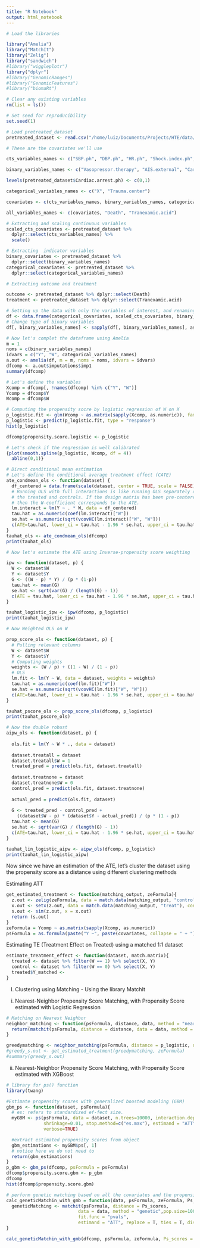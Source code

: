 ```yaml
---
title: "R Notebook"
output: html_notebook
---
```


```r
# Load the libraries

library("Amelia")
library("MatchIt")
library("Zelig")
library("sandwich")
#library("wiggleplotr")
library("dplyr")
#library("GenomicRanges")
#library("GenomicFeatures")
#library("biomaRt")
```



```r
# Clear any existing variables
rm(list = ls())

# Set seed for reproducibility
set.seed(1)

# Load pretreated_dataset
pretreated_dataset <- read.csv("/home/luiz/Documents/Projects/HTE/data/data_preprocessed_tbi_individuals.csv", header = TRUE)

# These are the covariates we'll use

cts_variables_names <- c("SBP.ph", "DBP.ph", "HR.ph", "Shock.index.ph", "Delta.shock.index", "Cristalloid.volume", "Colloid.volume", "HemoCue.init", "Delta.hemoCue", "SpO2.ph.min")

binary_variables_names <- c("Vasopressor.therapy", "AIS.external", "Cardiac.arrest.ph")

levels(pretreated_dataset$Cardiac.arrest.ph) <- c(0,1)

categorical_variables_names <- c("X", "Trauma.center")

covariates <- c(cts_variables_names, binary_variables_names, categorical_variables_names)

all_variables_names <- c(covariates, "Death", "Tranexamic.acid")

# Extracting and scaling continuous variables
scaled_cts_covariates <- pretreated_dataset %>%
  dplyr::select(cts_variables_names) %>%
  scale()

# Extracting  indicator variables
binary_covariates <- pretreated_dataset %>%
  dplyr::select(binary_variables_names)
categorical_covariates <- pretreated_dataset %>%
  dplyr::select(categorical_variables_names)

# Extracting outcome and treatment

outcome <- pretreated_dataset %>% dplyr::select(Death)
treatment <- pretreated_dataset %>% dplyr::select(Tranexamic.acid) 

# Setting up the data with only the variables of interest, and renaming columns
df <- data.frame(categorical_covariates, scaled_cts_covariates, binary_covariates, outcome, treatment) %>% plyr::rename(c(Tranexamic.acid = "W", Death = "Y"))
# Change type of binary variables
df[, binary_variables_names] <- sapply(df[, binary_variables_names], as.numeric)

```

```r
# Now let's complet the dataframe using Amelia
m = 1
noms = c(binary_variables_names)
idvars = c("Y", "W", categorical_variables_names)
a.out <- amelia(df, m = m, noms = noms, idvars = idvars)
dfcomp <- a.out$imputations$imp1
summary(dfcomp)

# Let's define the variables
Xcomp = dfcomp[, !names(dfcomp) %in% c("Y", "W")]
Ycomp = dfcomp$Y
Wcomp = dfcomp$W

```



```r
# Computing the propensity socre by logistic regression of W on X
p_logistic.fit <- glm(Wcomp ~ as.matrix(sapply(Xcomp, as.numeric)), family = "binomial")
p_logistic <- predict(p_logistic.fit, type = "response")
hist(p_logistic)

dfcomp$propensity.score.logistic <- p_logistic

# Let's check if the regression is well calibrated
{plot(smooth.spline(p_logistic, Wcomp, df = 4))
  abline(0,1)}
```


```r
# Direct conditional mean estimation
# Let's define the conditional average treatment effect (CATE)
ate_condmean_ols <- function(dataset) {
  df_centered = data.frame(scale(dataset, center = TRUE, scale = FALSE))
  # Running OLS with full interactions is like running OLS separately on
  # the treated and controls. If the design matrix has been pre-centered,
  # then the W-coefficient corresponds to the ATE.
  lm.interact = lm(Y ~ . * W, data = df_centered)
  tau.hat = as.numeric(coef(lm.interact)["W"])
  se.hat = as.numeric(sqrt(vcovHC(lm.interact)["W", "W"]))
  c(ATE=tau.hat, lower_ci = tau.hat - 1.96 * se.hat, upper_ci = tau.hat + 1.96 * se.hat)
}
tauhat_ols <- ate_condmean_ols(dfcomp)
print(tauhat_ols)
```

```r
# Now let's estimate the ATE using Inverse-propensity score weighting

ipw <- function(dataset, p) {
  W <- dataset$W
  Y <- dataset$Y
  G <- ((W - p) * Y) / (p * (1-p))
  tau.hat <- mean(G)
  se.hat <- sqrt(var(G) / (length(G) - 1))
  c(ATE = tau.hat, lower_ci = tau.hat - 1.96 * se.hat, upper_ci = tau.hat + 1.68 * se.hat)
}

tauhat_logistic_ipw <- ipw(dfcomp, p_logistic)
print(tauhat_logistic_ipw)
```
```r
# Now Weighted OLS on W

prop_score_ols <- function(dataset, p) {
  # Pulling relevant columns
  W <- dataset$W
  Y <- dataset$Y
  # Computing weights
  weights <- (W / p) + ((1 - W) / (1 - p))
  # OLS
  lm.fit <- lm(Y ~ W, data = dataset, weights = weights)
  tau.hat = as.numeric(coef(lm.fit)["W"])
  se.hat = as.numeric(sqrt(vcovHC(lm.fit)["W", "W"]))
  c(ATE=tau.hat, lower_ci = tau.hat - 1.96 * se.hat, upper_ci = tau.hat + 1.96 * se.hat)
}

tauhat_pscore_ols <- prop_score_ols(dfcomp, p_logistic)
print(tauhat_pscore_ols)

```


```r
# Now the double robust
aipw_ols <- function(dataset, p) {
  
  ols.fit = lm(Y ~ W * ., data = dataset)
  
  dataset.treatall = dataset
  dataset.treatall$W = 1
  treated_pred = predict(ols.fit, dataset.treatall)
  
  dataset.treatnone = dataset
  dataset.treatnone$W = 0
  control_pred = predict(ols.fit, dataset.treatnone)
  
  actual_pred = predict(ols.fit, dataset)
  
  G <- treated_pred - control_pred +
    ((dataset$W - p) * (dataset$Y - actual_pred)) / (p * (1 - p))
  tau.hat <- mean(G)
  se.hat <- sqrt(var(G) / (length(G) - 1))
  c(ATE=tau.hat, lower_ci = tau.hat - 1.96 * se.hat, upper_ci = tau.hat + 1.96 * se.hat)
}

tauhat_lin_logistic_aipw <- aipw_ols(dfcomp, p_logistic)
print(tauhat_lin_logistic_aipw)
```


Now since we have an estimation of the ATE, let's cluster the dataset using the propensity score as a distance using different clustering methods


Estimating ATT
```r
get_estimated_treatment <- function(matching_output, zeFormula){
  z.out <- zelig(zeFormula, data = match.data(matching_output, "control"), model = "ls")
  x.out <- setx(z.out, data = match.data(matching_output, "treat"), cond = TRUE)
  s.out <- sim(z.out, x = x.out)
  return (s.out)
}
zeFormula = Ycomp ~ as.matrix(sapply(Xcomp, as.numeric))
psFormula = as.formula(paste("Y ~", paste(covariates, collapse = " + ")))
```


Estimating TE (Treatment Effect on Treated) using a matched 1:1 dataset

```r
estimate_treatment_effect <- function(dataset, match.matrix){
  treated <- dataset %>% filter(W == 1) %>% select(X, Y)
  control <- dataset %>% filter(W == 0) %>% select(X, Y)
  treated$Y_matched <- 
}


```


I) Clustering using Matching - Using the library MatchIt
i) Nearest-Neighbor Propensity Score Matching, with Propensity Score estimated with Logistic Regression
```r
# Matching on Nearest Neighbor
neighbor_matching <- function(psFormula, distance, data, method = "nearest", ...) {
  return(matchit(psFormula, distance = distance, data = data, method = method, ...))
}

greedymatching <- neighbor_matching(psFormula, distance = p_logistic, data = dfcomp, method = "nearest")
#greedy_s.out <- get_estimated_treatment(greedymatching, zeFormula)
#summary(greedy_s.out)
```


ii) Nearest-Neighbor Propensity Score Matching, with Propensity Score estimated with XGBoost
```r
# library for ps() function
library(twang)

#Estimate propensity scores with generalized boosted modeling (GBM)
gbm_ps <- function(dataset, psFormula){
  # es: refers to standardized ef-fect size.
  myGBM <- ps(psFormula, data = dataset, n.trees=10000, interaction.depth=4,
              shrinkage=0.01, stop.method=c("es.max"), estimand = "ATT",
              verbose=TRUE)

  #extract estimated propensity scores from object
  gbm_estimations <- myGBM$ps[, 1]
  # notice here we do not need to
  return(gbm_estimations)
}
p_gbm <- gbm_ps(dfcomp, psFormula = psFormula)
dfcomp$propensity.score.gbm <- p_gbm
dfcomp
hist(dfcomp$propensity.score.gbm)
```



```r
# perform genetic matching based on all the covariates and the propensity score estimated from GMB
calc_geneticMatchin_with_gmb = function(data, psFormula, zeFormula, Ps_scores){
  geneticMatching <- matchit(psFormula, distance = Ps_scores,
                           data = data, method = "genetic",pop.size=1000,
                           fit.func = "pvals",
                           estimand = "ATT", replace = T, ties = T, discard = "both")
}

calc_geneticMatchin_with_gmb(dfcomp, psFormula, zeFormula, Ps_scores = dfcomp$propensity.score.gbm)
```


